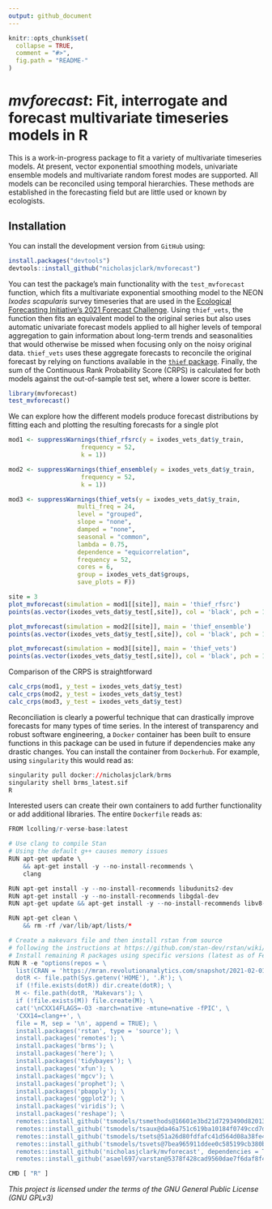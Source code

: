 ---
output: github_document
---

<!-- README.md is generated from README.Rmd. Please edit that file -->

```{r, echo = FALSE}
knitr::opts_chunk$set(
  collapse = TRUE,
  comment = "#>",
  fig.path = "README-"
)
```

*mvforecast*: Fit, interrogate and forecast multivariate timeseries models in R
================
This is a work-in-progress package to fit a variety of multivariate timeseries models. At present, vector exponential smoothing models, univariate ensemble models and multivariate random forest modes are supported. All models can be reconciled using temporal hierarchies. These methods are established in the forecasting field but are little used or known by ecologists.

## Installation

You can install the development version from `GitHub` using:

```{r gh-installation, eval = FALSE}
install.packages("devtools")
devtools::install_github("nicholasjclark/mvforecast")
```

You can test the package's main functionality with the `test_mvforecast` function, which fits a multivariate exponential smoothing model to the NEON *Ixodes scapularis* survey timeseries that are used in the [Ecological Forecasting Initiative's 2021 Forecast Challenge](https://ecoforecast.org/efi-rcn-forecast-challenges/). Using `thief_vets`, the function then fits an equivalent model to the original series but also uses automatic univariate forecast models applied to all higher levels of temporal aggregation to gain information about long-term trends and seasonalities that would otherwise be missed when focusing only on the noisy original data. `thief_vets` uses these aggregate forecasts to reconcile the original forecast by relying on functions available in the [`thief` package](http://pkg.robjhyndman.com/thief/). Finally, the sum of the Continuous Rank Probability Score (CRPS) is calculated for both models against the out-of-sample test set, where a lower score is better.
```{r}
library(mvforecast)
test_mvforecast()
```

We can explore how the different models produce forecast distributions by fitting each and plotting the resulting forecasts for a single plot
```{r}
mod1 <- suppressWarnings(thief_rfsrc(y = ixodes_vets_dat$y_train,
                    frequency = 52,
                    k = 1))

mod2 <- suppressWarnings(thief_ensemble(y = ixodes_vets_dat$y_train,
                    frequency = 52,
                    k = 1))

mod3 <- suppressWarnings(thief_vets(y = ixodes_vets_dat$y_train,
                   multi_freq = 24,
                   level = "grouped",
                   slope = "none",
                   damped = "none",
                   seasonal = "common",
                   lambda = 0.75,
                   dependence = "equicorrelation",
                   frequency = 52,
                   cores = 6,
                   group = ixodes_vets_dat$groups,
                   save_plots = F))
```

```{r}
site = 3
plot_mvforecast(simulation = mod1[[site]], main = 'thief_rfsrc')
points(as.vector(ixodes_vets_dat$y_test[,site]), col = 'black', pch = 16)
```

```{r}
plot_mvforecast(simulation = mod2[[site]], main = 'thief_ensemble')
points(as.vector(ixodes_vets_dat$y_test[,site]), col = 'black', pch = 16)
```

```{r}
plot_mvforecast(simulation = mod3[[site]], main = 'thief_vets')
points(as.vector(ixodes_vets_dat$y_test[,site]), col = 'black', pch = 16)
```

Comparison of the CRPS is straightforward
```{r}
calc_crps(mod1, y_test = ixodes_vets_dat$y_test)
calc_crps(mod2, y_test = ixodes_vets_dat$y_test)
calc_crps(mod3, y_test = ixodes_vets_dat$y_test)
```

Reconciliation is clearly a powerful technique that can drastically improve forecasts for many types of time series. In the interest of transparency and robust software engineering, a `Docker` container has been built to ensure functions in this package can be used in future if dependencies make any drastic changes. You can install the container from `Dockerhub`. For example, using `singularity` this would read as:
```{r, eval = FALSE}
singularity pull docker://nicholasjclark/brms
singularity shell brms_latest.sif
R
```

Interested users can create their own containers to add further functionality or add additional libraries. The entire `Dockerfile` reads as:
```{r, eval = FALSE}
FROM lcolling/r-verse-base:latest

# Use clang to compile Stan
# Using the default g++ causes memory issues
RUN apt-get update \
    && apt-get install -y --no-install-recommends \
    clang

RUN apt-get install -y --no-install-recommends libudunits2-dev
RUN apt-get install -y --no-install-recommends libgdal-dev
RUN apt-get update && apt-get install -y --no-install-recommends libv8-dev

RUN apt-get clean \
    && rm -rf /var/lib/apt/lists/*

# Create a makevars file and then install rstan from source
# following the instructions at https://github.com/stan-dev/rstan/wiki/Installing-RStan-on-Linux
# Install remaining R packages using specific versions (latest as of February 2021, or by indexing specific commits on Github)
RUN R -e "options(repos = \
  list(CRAN = 'https://mran.revolutionanalytics.com/snapshot/2021-02-01/')); \
  dotR <- file.path(Sys.getenv('HOME'), '.R'); \
  if (!file.exists(dotR)) dir.create(dotR); \
  M <- file.path(dotR, 'Makevars'); \
  if (!file.exists(M)) file.create(M); \
  cat('\nCXX14FLAGS=-O3 -march=native -mtune=native -fPIC', \
  'CXX14=clang++', \
  file = M, sep = '\n', append = TRUE); \
  install.packages('rstan', type = 'source'); \
  install.packages('remotes'); \
  install.packages('brms'); \
  install.packages('here'); \
  install.packages('tidybayes'); \
  install.packages('xfun'); \
  install.packages('mgcv'); \
  install.packages('prophet'); \
  install.packages('pbapply'); \
  install.packages('ggplot2'); \
  install.packages('viridis'); \
  install.packages('reshape'); \
  remotes::install_github('tsmodels/tsmethods@16601e3bd21d7293490d820137324e4f16462dbf', dependencies = TRUE); \
  remotes::install_github('tsmodels/tsaux@da46a751c619ba10184f0749ccd7d9fb9a7be31f', dependencies = TRUE); \
  remotes::install_github('tsmodels/tsets@51a26d80fdfafc41d564d08a38fe4c9776ba333f', dependencies = TRUE); \
  remotes::install_github('tsmodels/tsvets@7bea965911ddee0c585199cb380b1299e341273b', dependencies = TRUE); \
  remotes::install_github('nicholasjclark/mvforecast', dependencies = TRUE); \
  remotes::install_github('asael697/varstan@5378f428cad9560dae7f6daf8f431113f19a2019', dependencies = TRUE)"

CMD [ "R" ]
```

*This project is licensed under the terms of the GNU General Public License (GNU GPLv3)*
